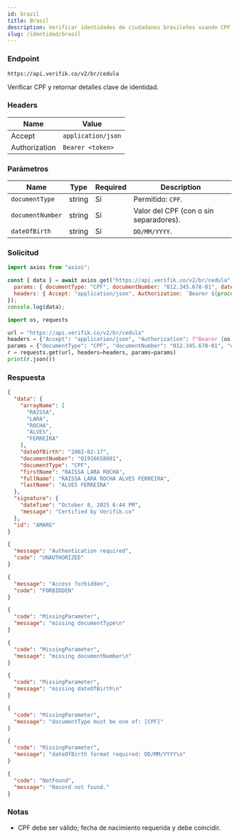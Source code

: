 ```yaml
---
id: brazil
title: Brasil
description: Verificar identidades de ciudadanos brasileños usando CPF
slug: /identidad/brasil
---
```



### Endpoint

```
https://api.verifik.co/v2/br/cedula
```

Verificar CPF y retornar detalles clave de identidad.

### Headers

| Name | Value |
| --- | --- |
| Accept | `application/json` |
| Authorization | `Bearer <token>` |

### Parámetros

| Name | Type | Required | Description |
| --- | --- | --- | --- |
| `documentType` | string | Sí | Permitido: `CPF`. |
| `documentNumber` | string | Sí | Valor del CPF (con o sin separadores). |
| `dateOfBirth` | string | Sí | `DD/MM/YYYY`. |

### Solicitud

<Tabs>
  <TabItem value="node" label="Node.js">

```javascript
import axios from "axios";

const { data } = await axios.get("https://api.verifik.co/v2/br/cedula", {
  params: { documentType: "CPF", documentNumber: "012.345.678-01", dateOfBirth: "17/02/2002" },
  headers: { Accept: "application/json", Authorization: `Bearer ${process.env.VERIFIK_TOKEN}` },
});
console.log(data);
```

  </TabItem>
  <TabItem value="python" label="Python">

```python
import os, requests

url = "https://api.verifik.co/v2/br/cedula"
headers = {"Accept": "application/json", "Authorization": f"Bearer {os.getenv('VERIFIK_TOKEN')}"}
params = {"documentType": "CPF", "documentNumber": "012.345.678-01", "dateOfBirth": "17/02/2002"}
r = requests.get(url, headers=headers, params=params)
print(r.json())
```

  </TabItem>
</Tabs>

### Respuesta

<Tabs>
  <TabItem value="200" label="200">

```json
{
  "data": {
    "arrayName": [
      "RAISSA",
      "LARA",
      "ROCHA",
      "ALVES",
      "FERREIRA"
    ],
    "dateOfBirth": "2002-02-17",
    "documentNumber": "01916658601",
    "documentType": "CPF",
    "firstName": "RAISSA LARA ROCHA",
    "fullName": "RAISSA LARA ROCHA ALVES FERREIRA",
    "lastName": "ALVES FERREIRA"
  },
  "signature": {
    "dateTime": "October 8, 2025 6:44 PM",
    "message": "Certified by Verifik.co"
  },
  "id": "AMARG"
}
```

  </TabItem>
  <TabItem value="401" label="401">

```json
{
  "message": "Authentication required",
  "code": "UNAUTHORIZED"
}
```

  </TabItem>
  <TabItem value="403" label="403">

```json
{
  "message": "Access forbidden",
  "code": "FORBIDDEN"
}
```

  </TabItem>
  <TabItem value="409" label="409">

```json
{
  "code": "MissingParameter",
  "message": "missing documentType\n"
}
```

```json
{
  "code": "MissingParameter", 
  "message": "missing documentNumber\n"
}
```

```json
{
  "code": "MissingParameter",
  "message": "missing dateOfBirth\n"
}
```

```json
{
  "code": "MissingParameter",
  "message": "documentType must be one of: [CPF]"
}
```

```json
{
  "code": "MissingParameter",
  "message": "dateOfBirth format required: DD/MM/YYYY\n"
}
```

  </TabItem>
  <TabItem value="404" label="404">

```json
{
  "code": "NotFound",
  "message": "Record not found."
}
```

  </TabItem>
</Tabs>

### Notas

- CPF debe ser válido; fecha de nacimiento requerida y debe coincidir.

